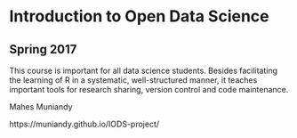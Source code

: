 

# Introduction to Open Data Science

## Spring 2017

This course is important for all data science students. Besides facilitating the learning of R in a systematic, well-structured manner, it teaches important tools for research sharing, version control and code maintenance.

Mahes Muniandy 

https://muniandy.github.io/IODS-project/
